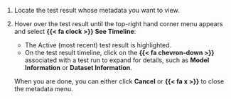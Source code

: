 1. Locate the test result whose metadata you want to view. 

1. Hover over the test result until the top-right hand corner menu appears and select **{{< fa clock >}} See Timeline**:

    - The [Active]{.green-bg} (most recent) test result is highlighted.
    - On the test result timeline, click on the **{{< fa chevron-down >}}** associated with a test run to expand for details, such as **Model Information** or **Dataset Information**.
    
    When you are done, you can either click **Cancel** or **{{< fa x >}}** to close the metadata menu.